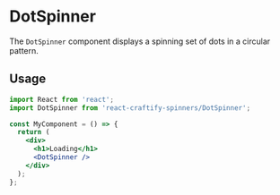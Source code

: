 
<Meta title="Spinners/DotSpinner" component={DotSpinner}  />

# DotSpinner

The `DotSpinner` component displays a spinning set of dots in a circular pattern.

## Usage

```jsx
import React from 'react';
import DotSpinner from 'react-craftify-spinners/DotSpinner';

const MyComponent = () => {
  return (
    <div>
      <h1>Loading</h1>
      <DotSpinner />
    </div>
  );
};
```